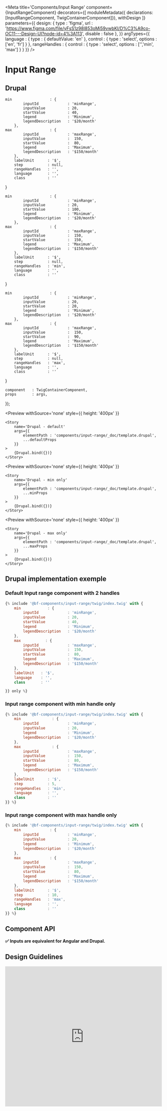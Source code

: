 
<Meta
    title='Components/Input Range'
    component={InputRangeComponent}
    decorators={[
        moduleMetadata({ declarations: [InputRangeComponent, TwigContainerComponent]}),
        withDesign
    ]}
    parameters={{
        design: {
            type    : 'figma',
            url     : 'https://www.figma.com/file/yFsS1z98l853oMi59vwbKI/D%C3%A9co-OC11---Design-UI?node-id=4%3A113',
            disable : false
        },
    }}
    argTypes={{
        language : {
            type : { defaultValue: 'en' },
            control : {
                type : 'select',
                options : ['en', 'fr']
            }
        },
        rangeHandles : {
            control : {
                type : 'select',
                options : ['','min', 'max']
            }
        }
    }}
/>

# Input Range

## Drupal

    min                 : {
            inputId             : 'minRange',
            inputValue          : 20,
            startValue          : 40,
            legend              : 'Minimum',
            legendDescription   : '$20/month'
        },
    max                 : {
            inputId             : 'maxRange',
            inputValue          :  150,
            startValue          :  80,
            legend              : 'Maximum',
            legendDescription   : '$150/month'
        },
        labelUnit      : '$',
        step           : null,
        rangeHandles   : '',
        language       : '',
        class          : ''
}

    min                 : {
            inputId             : 'minRange',
            inputValue          : 20,
            startValue          : 100,
            legend              : 'Minimum',
            legendDescription   : '$20/month'
        },
    max                 : {
            inputId             : 'maxRange',
            inputValue          :  150,
            startValue          :  150,
            legend              : 'Maximum',
            legendDescription   : '$150/month'
        },
        labelUnit      : '$',
        step           : null,
        rangeHandles   : 'min',
        language       : '',
        class          : ''
}

    min                 : {
            inputId             : 'minRange',
            inputValue          : 20,
            startValue          : 20,
            legend              : 'Minimum',
            legendDescription   : '$20/month'
        },
    max                 : {
            inputId             : 'maxRange',
            inputValue          :  150,
            startValue          :  90,
            legend              : 'Maximum',
            legendDescription   : '$150/month'
        },
        labelUnit      : '$',
        step           : null,
        rangeHandles   : 'max',
        language       : '',
        class          : ''
}


    component   : TwigContainerComponent,
    props       : args,
});

<Preview
    withSource='none'
    style={{ height: '400px' }}
>
    <Story
        name='Drupal - default'
        args={{
            elementPath : 'components/input-range/_doc/template.drupal',
            ...defaultProps
        }}
    >
        {Drupal.bind({})}
    </Story>
</Preview>

<Preview
    withSource='none'
    style={{ height: '400px' }}
>
    <Story
        name='Drupal - min only'
        args={{
            elementPath : 'components/input-range/_doc/template.drupal',
            ...minProps
        }}
    >
        {Drupal.bind({})}
    </Story>
</Preview>

<Preview
    withSource='none'
    style={{ height: '400px' }}
>
    <Story
        name='Drupal - max only'
        args={{
            elementPath : 'components/input-range/_doc/template.drupal',
            ...maxProps
        }}
    >
        {Drupal.bind({})}
    </Story>
</Preview>


## Drupal implementation exemple

### Default Input range component with 2 handles

```jsx
{% include '@bf-components/input-range/twig/index.twig' with {
    min            : {
        inputId             : 'minRange',
        inputValue          : 20,
        startValue          : 40,
        legend              : 'Minimum',
        legendDescription   : '$20/month'
    },
    max           : {
        inputId             : 'maxRange',
        inputValue          :  150,
        startValue          :  80,
        legend              : 'Maximum',
        legendDescription   : '$150/month'
    },
    labelUnit   : '$',
    language    : '',
    class       : ''

}} only %}
```
### Input range component with min handle only

```jsx
{% include '@bf-components/input-range/twig/index.twig' with {
    min              : {
        inputId             : 'minRange',
        inputValue          : 20,
        legend              : 'Minimum',
        legendDescription   : '$20/month'
    },
    max              : {
        inputId             : 'maxRange',
        inputValue          :  150,
        startValue          :  80,
        legend              : 'Maximum',
        legendDescription   : '$150/month'
    },
    labelUnit      : '$',
    step           : 5,
    rangeHandles   : 'min',
    language       : '',
    class          : ''
}} %}
```
### Input range component with max handle only

```jsx
{% include '@bf-components/input-range/twig/index.twig' with {
    min             : {
        inputId             : 'minRange',
        inputValue          : 20,
        legend              : 'Minimum',
        legendDescription   : '$20/month'
    },
    max             : {
        inputId             : 'maxRange',
        inputValue          :  150,
        startValue          :  80,
        legend              : 'Maximum',
        legendDescription   : '$150/month'
    },
    labelUnit      : '$',
    step           : 10,
    rangeHandles   : 'max',
    language       : '',
    class          : ''
}} %}
```


## Component API

**✅ Inputs are equivalent for Angular and Drupal.**

<Props of={InputRangeComponent} />


## Design Guidelines

<iframe width='100%' height='450' src='https://www.figma.com/embed?embed_host=share&url=https%3A%2F%2Fwww.figma.com%2Ffile%2FyFsS1z98l853oMi59vwbKI%2FD%25C3%25A9co-OC11---Design-UI%3Fnode-id%3D3410%253A214676' frameBorder='0' allowFullScreen></iframe>
